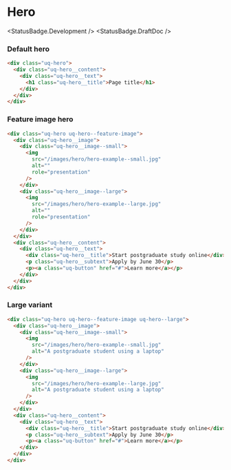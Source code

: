
<Meta title="Components/Hero/All" />

# Hero

<StatusBadge.Development />
<StatusBadge.DraftDoc />

### Default hero

<Canvas withSource="none" withToolbar>
  <Story id="components-hero--default-hero" height={300} />
</Canvas>

```html
<div class="uq-hero">
  <div class="uq-hero__content">
    <div class="uq-hero__text">
      <h1 class="uq-hero__title">Page title</h1>
    </div>
  </div>
</div>
```

### Feature image hero

<Canvas withSource="none" withToolbar>
  <Story id="components-hero--feature-hero" height={505} />
</Canvas>

```html
<div class="uq-hero uq-hero--feature-image">
  <div class="uq-hero__image">
    <div class="uq-hero__image--small">
      <img
        src="/images/hero/hero-example--small.jpg"
        alt=""
        role="presentation"
      />
    </div>
    <div class="uq-hero__image--large">
      <img
        src="/images/hero/hero-example--large.jpg"
        alt=""
        role="presentation"
      />
    </div>
  </div>
  <div class="uq-hero__content">
    <div class="uq-hero__text">
      <div class="uq-hero__title">Start postgraduate study online</div>
      <p class="uq-hero__subtext">Apply by June 30</p>
      <p><a class="uq-button" href="#">Learn more</a></p>
    </div>
  </div>
</div>
```

### Large variant

<Canvas withSource="none" withToolbar>
  <Story id="components-hero--large-hero" height={600} />
</Canvas>

```html
<div class="uq-hero uq-hero--feature-image uq-hero--large">
  <div class="uq-hero__image">
    <div class="uq-hero__image--small">
      <img
        src="/images/hero/hero-example--small.jpg"
        alt="A postgraduate student using a laptop"
      />
    </div>
    <div class="uq-hero__image--large">
      <img
        src="/images/hero/hero-example--large.jpg"
        alt="A postgraduate student using a laptop"
      />
    </div>
  </div>
  <div class="uq-hero__content">
    <div class="uq-hero__text">
      <div class="uq-hero__title">Start postgraduate study online</div>
      <p class="uq-hero__subtext">Apply by June 30</p>
      <p><a class="uq-button" href="#">Learn more</a></p>
    </div>
  </div>
</div>
```
